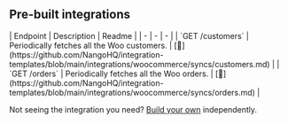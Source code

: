 
## Pre-built integrations

<AccordionGroup>


<Accordion title="Others">
| Endpoint | Description | Readme |
| - | - | - |
| `GET /customers` | Periodically fetches all the Woo customers. | [🔗](https://github.com/NangoHQ/integration-templates/blob/main/integrations/woocommerce/syncs/customers.md) |
| `GET /orders` | Periodically fetches all the Woo orders. | [🔗](https://github.com/NangoHQ/integration-templates/blob/main/integrations/woocommerce/syncs/orders.md) |
</Accordion>

</AccordionGroup>

<Tip>Not seeing the integration you need? [Build your own](https://nango.dev/docs/guides/platform/functions) independently.</Tip>
